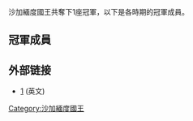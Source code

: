 {{noteTA
|G1=NBA
}}
 
沙加緬度國王共奪下1座冠軍，以下是各時期的冠軍成員。

==冠軍成員==
{{Rochester Royals 1950-51 NBA champions}}
==外部链接==
* [http://www.basketball-reference.com/teams/SAC/] {{WebCite|url=https://www.webcitation.org/68v0GZsLc?url=http://www.basketball-reference.com/teams/SAC/ |date=20120705012328 |dateformat=iso }}(英文)

{{NBA各隊歷屆冠軍成員}}

{{籃球小作品}}

[[Category:沙加緬度國王|Category:沙加緬度國王]]